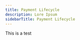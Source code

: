 ---
title: Payment Lifecycle
description: Lore Ipsum
sidebarTitle: Payment Lifecycle
---

This is a test